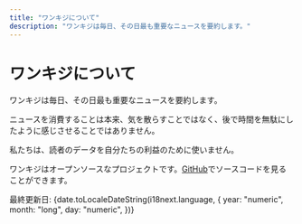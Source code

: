 ```yaml
---
title: "ワンキジについて"
description: "ワンキジは毎日、その日最も重要なニュースを要約します。"
---
```




# ワンキジについて

ワンキジは毎日、その日最も重要なニュースを要約します。

ニュースを消費することは本来、気を散らすことではなく、後で時間を無駄にしたように感じさせることではありません。

私たちは、読者のデータを自分たちの利益のために使いません。

ワンキジはオープンソースなプロジェクトです。[GitHub](https://github.com/onekiji/onekiji)でソースコードを見ることができます。

最終更新日: {date.toLocaleDateString(i18next.language, {
year: "numeric",
month: "long",
day: "numeric",
})}
